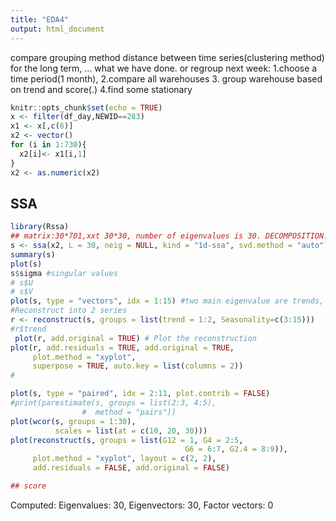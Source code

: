 ```yaml
---
title: "EDA4"
output: html_document
---
```

compare grouping method
distance between time series(clustering method)
for the long term, ...
what we have done.
or regroup
next week: 1.choose a time period(1 month), 2.compare all warehouses 3. group warehouse based on trend and score(.) 4.find some stationary
```r
knitr::opts_chunk$set(echo = TRUE)
x <- filter(df_day,NEWID==283)
x1 <- x[,c(6)]
x2 <- vector()
for (i in 1:730){
  x2[i]<- x1[i,1]
}
x2 <- as.numeric(x2)
```

## SSA
```r
library(Rssa)
## matrix:30*701,xxt 30*30, number of eigenvalues is 30. DECOMPOSITION.
s <- ssa(x2, L = 30, neig = NULL, kind = "1d-ssa", svd.method = "auto")
summary(s)
plot(s)
s$sigma #singular values
# s$U
# s$V
plot(s, type = "vectors", idx = 1:15) #two main eigenvalue are trends, what is it?
#Reconstruct into 2 series
r <- reconstruct(s, groups = list(trend = 1:2, Seasonality=c(3:15)))
#r$trend
 plot(r, add.original = TRUE) # Plot the reconstruction
plot(r, add.residuals = TRUE, add.original = TRUE,
     plot.method = "xyplot",
     superpose = TRUE, auto.key = list(columns = 2))
# 

plot(s, type = "paired", idx = 2:11, plot.contrib = FALSE)
#print(parestimate(s, groups = list(2:3, 4:5), 
                #  method = "pairs"))
plot(wcor(s, groups = 1:30),
          scales = list(at = c(10, 20, 30)))
plot(reconstruct(s, groups = list(G12 = 1, G4 = 2:5, 
                                       G6 = 6:7, G2.4 = 8:9)), 
     plot.method = "xyplot", layout = c(2, 2), 
     add.residuals = FALSE, add.original = FALSE)

## score

```
Computed:
Eigenvalues: 30,	Eigenvectors: 30,	Factor vectors: 0

